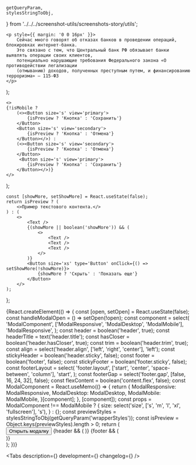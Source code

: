 

    getQueryParam,
    stylesStringToObj,
} from '../../../screenshot-utils/screenshots-story/utils';

<Meta title='Components/Modal' id='Modal' />

    <p style={{ margin: '0 0 16px' }}>
        Сейчас много говорят об отказах банков в проведении операций, блокировках интернет-банка.
        Это связано с тем, что Центральный банк РФ обязывает банки выявлять операции своих клиентов,
        потенциально нарушающие требования Федерального закона «О противодействии легализации
        (отмыванию) доходов, полученных преступным путем, и финансированию терроризма» — 115-ФЗ
    </p>
);

    <>
    {!isMobile ? 
        (<><Button size='s' view='primary'>
            {isPreview ? 'Кнопка' : 'Сохранить'}
        </Button>
        <Button size='s' view='secondary'>
            {isPreview ? 'Кнопка' : 'Отмена'}
        </Button></>) :
        (<><Button size='s' view='secondary'>
            {isPreview ? 'Кнопка' : 'Отмена'}
        </Button>
         <Button size='s' view='primary'>
            {isPreview ? 'Кнопка' : 'Сохранить'}
        </Button></>)}
    </>
);

    const [showMore, setShowMore] = React.useState(false);
    return isPreview ? (
        <>Пример текстового контента.</>
    ) : (
        <>
            <Text />
            {(showMore || boolean('showMore')) && (
                <>
                    <Text />
                    <Text />
                    <Text />
                </>
            )}
            <Button size='xs' type='Button' onClick={() => setShowMore(!showMore)}>
                {showMore ? 'Скрыть' : 'Показать еще'}
            </Button>
        </>
    );
};

<Story name='Modal'>
    {React.createElement(() => {
        const [open, setOpen] = React.useState(false);
        const handleModalOpen = () => setOpen(!open);
        const component = select(
            'ModalComponent',
            ['ModalResponsive', 'ModalDesktop', 'ModalMobile'],
            'ModalResponsive',
        );
        const header = boolean('header', true);
        const headerTitle = text('header.title');
        const hasCloser = boolean('header.hasCloser', true);
        const trim = boolean('header.trim', true);
        const align = select('header.align', ['left', 'right', 'center'], 'left');
        const stickyHeader = boolean('header.sticky', false);
        const footer = boolean('footer', false);
        const stickyFooter = boolean('footer.sticky', false);
        const footerLayout = select(
            'footer.layout',
            ['start', 'center', 'space-between', 'column'],
            'start',
        );
        const footerGap = select('footer.gap', [false, 16, 24, 32], false);
        const flexContent = boolean('content.flex', false);
        const ModalComponent = React.useMemo(() => {
            return {
                ModalResponsive: ModalResponsive,
                ModalDesktop: ModalDesktop,
                ModalMobile: ModalMobile,
            }[component];
        }, [component]);
        const props =
            ModalComponent !== ModalMobile
                ? {
                      size: select('size', ['s', 'm', 'l', 'xl', 'fullscreen'], 's'),
                  }
                : {};
        const previewStyles = stylesStringToObj(getQueryParam('wrapperStyles'));
        const isPreview = Object.keys(previewStyles).length > 0;
        return (
            <div style={{ display: 'inline-block', background: 'transparent', ...previewStyles }}>
                <ModeChecker />
                <Button type='button' size='xs' onClick={handleModalOpen}>
                    Открыть модалку
                </Button>
                <ModalComponent
                    open={open || boolean('open')}
                    onClose={handleModalOpen}
                    keepMounted={boolean('keepMounted', false)}
                    backdropProps={{
                        invisible: boolean('invisibleBackdrop', false),
                    }}
                    {...props}
                >
                    {header && (
                        <ModalComponent.Header
                            sticky={stickyHeader}
                            hasCloser={hasCloser}
                            title={headerTitle}
                            trim={trim}
                            align={align}
                        />
                    )}
                    <ModalComponent.Content flex={flexContent}>
                        <Content isPreview={isPreview} />
                    </ModalComponent.Content>
                    {footer && (
                        <ModalComponent.Footer
                            sticky={stickyFooter}
                            layout={footerLayout}
                            gap={footerGap}
                        >
                            <Footer isPreview={isPreview} isMobile={ModalComponent === ModalMobile} />
                        </ModalComponent.Footer>
                    )}
                </ModalComponent>
            </div>
        );
    })}
</Story>

<!-- Docs -->

<ComponentHeader
    name='Modal'
    version={version}
    package='@alfalab/core-components/modal'
    design='https://www.figma.com/file/cdNnkh2QdxuvYLrBm4cubM/Web-%3A%3A-Core-Default-Components?node-id=10773%3A58769'
    children='Модальное окно. Используется для отображения контента в модальном слое.'
/>

<Tabs description={<Description />} development={<Development />} changelog={<Changelog />} />
